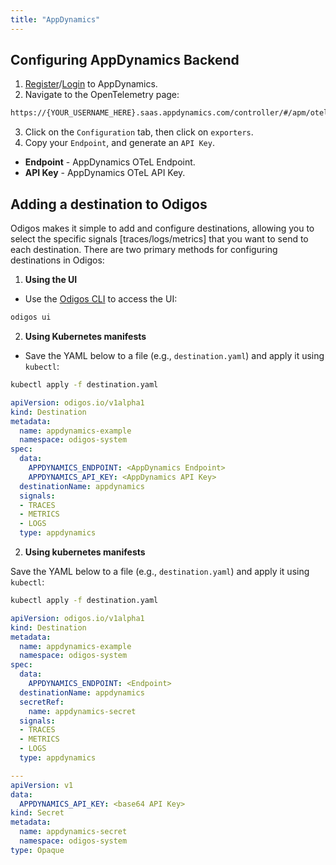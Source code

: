 ```yaml
---
title: "AppDynamics"
---
```


## Configuring AppDynamics Backend

1. [Register](https://accounts.appdynamics.com/trial)/[Login](https://login.appdynamics.com/sso/authenticate) to AppDynamics.
2. Navigate to the OpenTelemetry page:

```bash
https://{YOUR_USERNAME_HERE}.saas.appdynamics.com/controller/#/apm/otel
```

3. Click on the `Configuration` tab, then click on `exporters`.
4. Copy your `Endpoint`, and generate an `API Key`.

- **Endpoint** - AppDynamics OTeL Endpoint.
- **API Key** - AppDynamics OTeL API Key.

## Adding a destination to Odigos

Odigos makes it simple to add and configure destinations, allowing you to select the specific signals [traces/logs/metrics] that you want to send to each destination. There are two primary methods for configuring destinations in Odigos:

1. **Using the UI**

- Use the [Odigos CLI](https://docs.odigos.io/cli/odigos_ui) to access the UI:

```bash
odigos ui
```

2. **Using Kubernetes manifests**

- Save the YAML below to a file (e.g., `destination.yaml`) and apply it using `kubectl`:

```bash
kubectl apply -f destination.yaml
```

```yaml
apiVersion: odigos.io/v1alpha1
kind: Destination
metadata:
  name: appdynamics-example
  namespace: odigos-system
spec:
  data:
    APPDYNAMICS_ENDPOINT: <AppDynamics Endpoint>
    APPDYNAMICS_API_KEY: <AppDynamics API Key>
  destinationName: appdynamics
  signals:
  - TRACES
  - METRICS
  - LOGS
  type: appdynamics
```

2. **Using kubernetes manifests**

Save the YAML below to a file (e.g., `destination.yaml`) and apply it using `kubectl`:

```bash
kubectl apply -f destination.yaml
```


```yaml
apiVersion: odigos.io/v1alpha1
kind: Destination
metadata:
  name: appdynamics-example
  namespace: odigos-system
spec:
  data:
    APPDYNAMICS_ENDPOINT: <Endpoint>
  destinationName: appdynamics
  secretRef:
    name: appdynamics-secret
  signals:
  - TRACES
  - METRICS
  - LOGS
  type: appdynamics

---
apiVersion: v1
data:
  APPDYNAMICS_API_KEY: <base64 API Key>
kind: Secret
metadata:
  name: appdynamics-secret
  namespace: odigos-system
type: Opaque
```